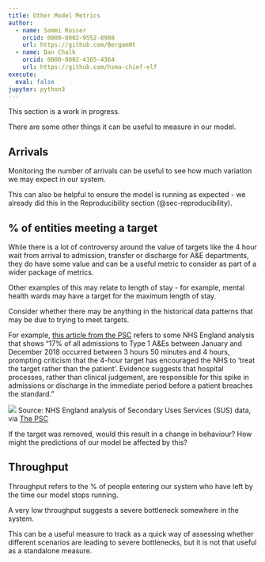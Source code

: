 ```yaml
---
title: Other Model Metrics
author:
  - name: Sammi Rosser
    orcid: 0000-0002-9552-8988
    url: https://github.com/Bergam0t
  - name: Dan Chalk
    orcid: 0000-0002-4165-4364
    url: https://github.com/hsma-chief-elf
execute:
  eval: false
jupyter: python3
---
```


:::{.callout-note}
This section is a work in progress.
:::

There are some other things it can be useful to measure in our model.

## Arrivals

Monitoring the number of arrivals can be useful to see how much variation we may expect in our system.

This can also be helpful to ensure the model is running as expected - we already did this in the Reproducibility section (@sec-reproducibility).


## % of entities meeting a target

While there is a lot of controversy around the value of targets like the 4 hour wait from arrival to admission, transfer or discharge for A&E departments, they do have some value and can be a useful metric to consider as part of a wider package of metrics.

Other examples of this may relate to length of stay - for example, mental health wards may have a target for the maximum length of stay.

:::{.callout-warning}
Consider whether there may be anything in the historical data patterns that may be due to trying to meet targets.

For example, [this article from the PSC](https://thepsc.co.uk/news-insights/entry/reaffirming-the-nhs-4-hour-ae-target-why-it-matters) refers to some NHS England analysis that shows "17% of all admissions to Type 1 A&Es between January and December 2018 occurred between 3 hours 50 minutes and 4 hours, prompting criticism that the 4-hour target has encouraged the NHS to ‘treat the target rather than the patient’. Evidence suggests that hospital processes, rather than clinical judgement, are responsible for this spike in admissions or discharge in the immediate period before a patient breaches the standard."

![](https://thepsc.co.uk/downloads/Screenshot_2023-03-06_at_09.32.37.png)
Source: NHS England analysis of Secondary Uses Services (SUS) data, via [The PSC](https://thepsc.co.uk/news-insights/entry/reaffirming-the-nhs-4-hour-ae-target-why-it-matters)

If the target was removed, would this result in a change in behaviour? How might the predictions of our model be affected by this?
:::

## Throughput

Throughput refers to the % of people entering our system who have left by the time our model stops running.

A very low throughput suggests a severe bottleneck somewhere in the system.

This can be a useful measure to track as a quick way of assessing whether different scenarios are leading to severe bottlenecks, but it is not that useful as a standalone measure.
